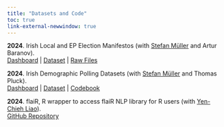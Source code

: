 ```yaml
---
title: "Datasets and Code"
toc: true 
link-external-newwindow: true
---
```


**2024**. Irish Local and EP Election Manifestos (with <a href="https://muellerstefan.net/">Stefan Müller</a> and Artur Baranov).\
<a href="https://irishpoliticsdata.shinyapps.io/manifestoexplorer/">Dashboard</a> |
<a href="https://github.com/stefan-mueller/iemanifestos">Dataset</a>\ | <a href="http://www.michaelpidgeon.com/manifestos/">Raw Files</a>\

**2024**. Irish Demographic Polling Datasets (with <a href="https://muellerstefan.net/">Stefan Müller</a> and Thomas Pluck).\   
<a href="https://irishpoliticsdata.shinyapps.io/demographicpolling/">Dashboard</a> |
<a href="https://github.com/Irish-Dem-Polling/datasets">Dataset</a>\ | <a href="https://github.com/Irish-Dem-Polling/datasets/blob/main/irish-demographic-polling-datasets.pdf">Codebook</a>\

**2024**. flaiR, R wrapper to access flaiR NLP library for R users (with <a href="https://davidycliao.github.io/">Yen-Chieh Liao</a>).\
<a href="https://davidycliao.github.io/flaiR/">GitHub Repository</a>\ 